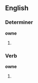 ==English==

===Determiner===
'''owne'''

# {{obsolete spelling of|own}}

===Verb===
'''owne'''

# {{obsolete spelling of|own}}